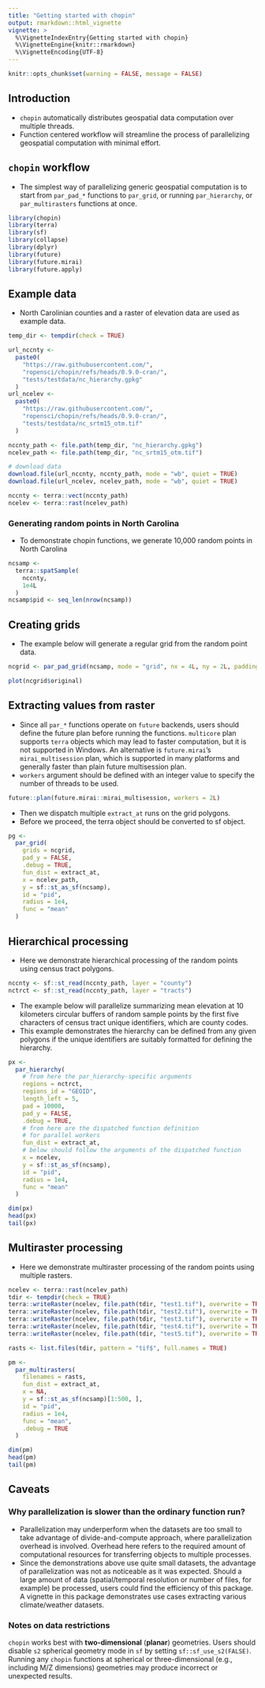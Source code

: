 ```yaml
---
title: "Getting started with chopin"
output: rmarkdown::html_vignette
vignette: >
  %\VignetteIndexEntry{Getting started with chopin}
  %\VignetteEngine{knitr::rmarkdown}
  %\VignetteEncoding{UTF-8}
---
```



```r
knitr::opts_chunk$set(warning = FALSE, message = FALSE)
```

## Introduction
- `chopin` automatically distributes geospatial data computation over multiple threads.
- Function centered workflow will streamline the process of parallelizing geospatial computation with minimal effort.


## `chopin` workflow
- The simplest way of parallelizing generic geospatial computation is to start from `par_pad_*` functions to `par_grid`, or running `par_hierarchy`, or `par_multirasters` functions at once.

```r
library(chopin)
library(terra)
library(sf)
library(collapse)
library(dplyr)
library(future)
library(future.mirai)
library(future.apply)
```


## Example data
- North Carolinian counties and a raster of elevation data are used as example data.

```r
temp_dir <- tempdir(check = TRUE)

url_nccnty <-
  paste0(
    "https://raw.githubusercontent.com/",
    "ropensci/chopin/refs/heads/0.9.0-cran/",
    "tests/testdata/nc_hierarchy.gpkg"
  )
url_ncelev <-
  paste0(
    "https://raw.githubusercontent.com/",
    "ropensci/chopin/refs/heads/0.9.0-cran/",
    "tests/testdata/nc_srtm15_otm.tif"
  )

nccnty_path <- file.path(temp_dir, "nc_hierarchy.gpkg")
ncelev_path <- file.path(temp_dir, "nc_srtm15_otm.tif")

# download data
download.file(url_nccnty, nccnty_path, mode = "wb", quiet = TRUE)
download.file(url_ncelev, ncelev_path, mode = "wb", quiet = TRUE)

nccnty <- terra::vect(nccnty_path)
ncelev <- terra::rast(ncelev_path)

```

### Generating random points in North Carolina
- To demonstrate chopin functions, we generate 10,000 random points in North Carolina

```r
ncsamp <-
  terra::spatSample(
    nccnty,
    1e4L
  )
ncsamp$pid <- seq_len(nrow(ncsamp))
```

## Creating grids
- The example below will generate a regular grid from the random point data.

```r
ncgrid <- par_pad_grid(ncsamp, mode = "grid", nx = 4L, ny = 2L, padding = 10000)

plot(ncgrid$original)
```



## Extracting values from raster
- Since all `par_*` functions operate on `future` backends, users should define the future plan before running the functions. `multicore` plan supports `terra` objects which may lead to faster computation, but it is not supported in Windows. An alternative is `future.mirai`'s `mirai_multisession` plan, which is supported in many platforms and generally faster than plain future multisession plan.
- `workers` argument should be defined with an integer value to specify the number of threads to be used.

```r
future::plan(future.mirai::mirai_multisession, workers = 2L)
```

- Then we dispatch multiple `extract_at` runs on the grid polygons.
- Before we proceed, the terra object should be converted to sf object.

```r

pg <-
  par_grid(
    grids = ncgrid,
    pad_y = FALSE,
    .debug = TRUE,
    fun_dist = extract_at,
    x = ncelev_path,
    y = sf::st_as_sf(ncsamp),
    id = "pid",
    radius = 1e4,
    func = "mean"
  )

```


## Hierarchical processing
- Here we demonstrate hierarchical processing of the random points using census tract polygons.

```r
nccnty <- sf::st_read(nccnty_path, layer = "county")
nctrct <- sf::st_read(nccnty_path, layer = "tracts")

```

- The example below will parallelize summarizing mean elevation at 10 kilometers circular buffers of random sample points by the first five characters of census tract unique identifiers, which are county codes.
- This example demonstrates the hierarchy can be defined from any given polygons if the unique identifiers are suitably formatted for defining the hierarchy.

```r
px <-
  par_hierarchy(
    # from here the par_hierarchy-specific arguments
    regions = nctrct,
    regions_id = "GEOID",
    length_left = 5,
    pad = 10000,
    pad_y = FALSE,
    .debug = TRUE,
    # from here are the dispatched function definition
    # for parallel workers
    fun_dist = extract_at,
    # below should follow the arguments of the dispatched function
    x = ncelev,
    y = sf::st_as_sf(ncsamp),
    id = "pid",
    radius = 1e4,
    func = "mean"
  )

dim(px)
head(px)
tail(px)
```

## Multiraster processing
- Here we demonstrate multiraster processing of the random points using multiple rasters.

```r
ncelev <- terra::rast(ncelev_path)
tdir <- tempdir(check = TRUE)
terra::writeRaster(ncelev, file.path(tdir, "test1.tif"), overwrite = TRUE)
terra::writeRaster(ncelev, file.path(tdir, "test2.tif"), overwrite = TRUE)
terra::writeRaster(ncelev, file.path(tdir, "test3.tif"), overwrite = TRUE)
terra::writeRaster(ncelev, file.path(tdir, "test4.tif"), overwrite = TRUE)
terra::writeRaster(ncelev, file.path(tdir, "test5.tif"), overwrite = TRUE)

rasts <- list.files(tdir, pattern = "tif$", full.names = TRUE)

pm <-
  par_multirasters(
    filenames = rasts,
    fun_dist = extract_at,
    x = NA,
    y = sf::st_as_sf(ncsamp)[1:500, ],
    id = "pid",
    radius = 1e4,
    func = "mean",
    .debug = TRUE
  )

dim(pm)
head(pm)
tail(pm)
```


## Caveats

### Why parallelization is slower than the ordinary function run?
- Parallelization may underperform when the datasets are too small to take advantage of divide-and-compute approach, where parallelization overhead is involved. Overhead here refers to the required amount of computational resources for transferring objects to multiple processes.
- Since the demonstrations above use quite small datasets, the advantage of parallelization was not as noticeable as it was expected. Should a large amount of data (spatial/temporal resolution or number of files, for example) be processed, users could find the efficiency of this package. A vignette in this package demonstrates use cases extracting various climate/weather datasets.


### Notes on data restrictions
`chopin` works best with **two-dimensional** (**planar**) geometries. Users should disable `s2` spherical geometry mode in `sf` by setting `sf::sf_use_s2(FALSE)`. Running any `chopin` functions at spherical or three-dimensional (e.g., including M/Z dimensions) geometries may produce incorrect or unexpected results.


<!-- --- end of file --- -->

